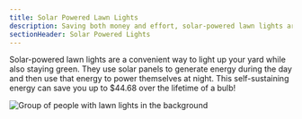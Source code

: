 ```yaml
---
title: Solar Powered Lawn Lights
description: Saving both money and effort, solar-powered lawn lights are a great investment for your green lawn!
sectionHeader: Solar Powered Lights
---
```


Solar-powered lawn lights are a convenient way to light up your yard while also staying green.
They use solar panels to generate energy during the day and then use that energy to power themselves at night.
This self-sustaining energy can save you up to $44.68 over the lifetime of a bulb!

<img src="/images/lawn_lights.avif" alt="Group of people with lawn lights in the background "/>
